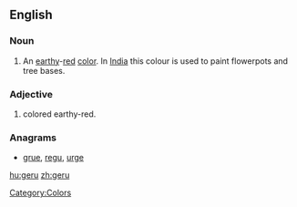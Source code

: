 ==English==

===Noun===
{{en-noun|-}}

# An [[earthy]]-[[red]] [[color]]. In [[India]] this colour is used to paint flowerpots and tree bases.

===Adjective===
{{en-adj}}

# colored earthy-red.

===Anagrams===
* [[grue#English|grue]], [[regu#English|regu]], [[urge#English|urge]]
[[Category:Colors]]

[[hu:geru]]
[[zh:geru]]